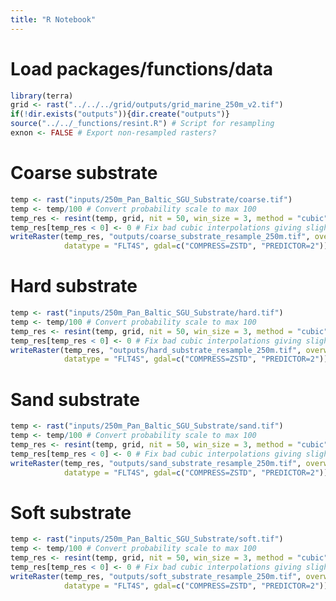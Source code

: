 ```yaml
---
title: "R Notebook"
---
```


# Load packages/functions/data
```r
library(terra)
grid <- rast("../../../grid/outputs/grid_marine_250m_v2.tif")
if(!dir.exists("outputs")){dir.create("outputs")}
source("../../_functions/resint.R") # Script for resampling
exnon <- FALSE # Export non-resampled rasters?
```

# Coarse substrate
```r
temp <- rast("inputs/250m_Pan_Baltic_SGU_Substrate/coarse.tif")
temp <- temp/100 # Convert probability scale to max 100
temp_res <- resint(temp, grid, nit = 50, win_size = 3, method = "cubic")
temp_res[temp_res < 0] <- 0 # Fix bad cubic interpolations giving slight negative values
writeRaster(temp_res, "outputs/coarse_substrate_resample_250m.tif", overwrite = TRUE, 
            datatype = "FLT4S", gdal=c("COMPRESS=ZSTD", "PREDICTOR=2"))
```
# Hard substrate
```r
temp <- rast("inputs/250m_Pan_Baltic_SGU_Substrate/hard.tif")
temp <- temp/100 # Convert probability scale to max 100
temp_res <- resint(temp, grid, nit = 50, win_size = 3, method = "cubic")
temp_res[temp_res < 0] <- 0 # Fix bad cubic interpolations giving slight negative values
writeRaster(temp_res, "outputs/hard_substrate_resample_250m.tif", overwrite = TRUE, 
            datatype = "FLT4S", gdal=c("COMPRESS=ZSTD", "PREDICTOR=2"))
```

# Sand substrate
```r
temp <- rast("inputs/250m_Pan_Baltic_SGU_Substrate/sand.tif")
temp <- temp/100 # Convert probability scale to max 100
temp_res <- resint(temp, grid, nit = 50, win_size = 3, method = "cubic")
temp_res[temp_res < 0] <- 0 # Fix bad cubic interpolations giving slight negative values
writeRaster(temp_res, "outputs/sand_substrate_resample_250m.tif", overwrite = TRUE, 
            datatype = "FLT4S", gdal=c("COMPRESS=ZSTD", "PREDICTOR=2"))
```

# Soft substrate
```r
temp <- rast("inputs/250m_Pan_Baltic_SGU_Substrate/soft.tif")
temp <- temp/100 # Convert probability scale to max 100
temp_res <- resint(temp, grid, nit = 50, win_size = 3, method = "cubic")
temp_res[temp_res < 0] <- 0 # Fix bad cubic interpolations giving slight negative values
writeRaster(temp_res, "outputs/soft_substrate_resample_250m.tif", overwrite = TRUE, 
            datatype = "FLT4S", gdal=c("COMPRESS=ZSTD", "PREDICTOR=2"))
```

